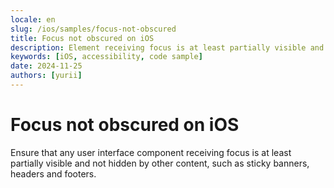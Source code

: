 ```yaml
---
locale: en
slug: /ios/samples/focus-not-obscured
title: Focus not obscured on iOS
description: Element receiving focus is at least partially visible and not obscured by other content.
keywords: [iOS, accessibility, code sample]
date: 2024-11-25
authors: [yurii]
---
```


# Focus not obscured on iOS

Ensure that any user interface component receiving focus is at least partially visible and not hidden by other content, such as sticky banners, headers and footers.

<CodeSample id="focus-not-obscured" platform="ios" locale="en"/>

